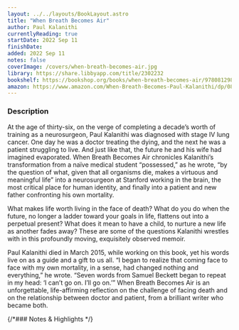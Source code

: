 ```yaml
---
layout: ../../layouts/BookLayout.astro
title: "When Breath Becomes Air"
author: Paul Kalanithi
currentlyReading: true
startDate: 2022 Sep 11
finishDate:
added: 2022 Sep 11
notes: false
coverImage: /covers/when-breath-becomes-air.jpg
library: https://share.libbyapp.com/title/2302232
bookshelf: https://bookshop.org/books/when-breath-becomes-air/9780812988406
amazon: https://www.amazon.com/When-Breath-Becomes-Paul-Kalanithi/dp/081298840X/
---
```


<ReadingTime
  startDate  = {frontmatter.startDate}
  finishDate = {frontmatter.finishDate}
/>

### Description
At the age of thirty-six, on the verge of completing a decade’s worth of training as a neurosurgeon, Paul Kalanithi was diagnosed with stage IV lung cancer. One day he was a doctor treating the dying, and the next he was a patient struggling to live. And just like that, the future he and his wife had imagined evaporated. When Breath Becomes Air chronicles Kalanithi’s transformation from a naïve medical student “possessed,” as he wrote, “by the question of what, given that all organisms die, makes a virtuous and meaningful life” into a neurosurgeon at Stanford working in the brain, the most critical place for human identity, and finally into a patient and new father confronting his own mortality.

What makes life worth living in the face of death? What do you do when the future, no longer a ladder toward your goals in life, flattens out into a perpetual present? What does it mean to have a child, to nurture a new life as another fades away? These are some of the questions Kalanithi wrestles with in this profoundly moving, exquisitely observed memoir.

Paul Kalanithi died in March 2015, while working on this book, yet his words live on as a guide and a gift to us all. “I began to realize that coming face to face with my own mortality, in a sense, had changed nothing and everything,” he wrote. “Seven words from Samuel Beckett began to repeat in my head: ‘I can’t go on. I’ll go on.’” When Breath Becomes Air is an unforgettable, life-affirming reflection on the challenge of facing death and on the relationship between doctor and patient, from a brilliant writer who became both.

{/*### Notes & Highlights */}

<BuyBook
  library   = {frontmatter.library}
  bookshelf = {frontmatter.bookshelf}
  amazon    = {frontmatter.amazon}
/>
